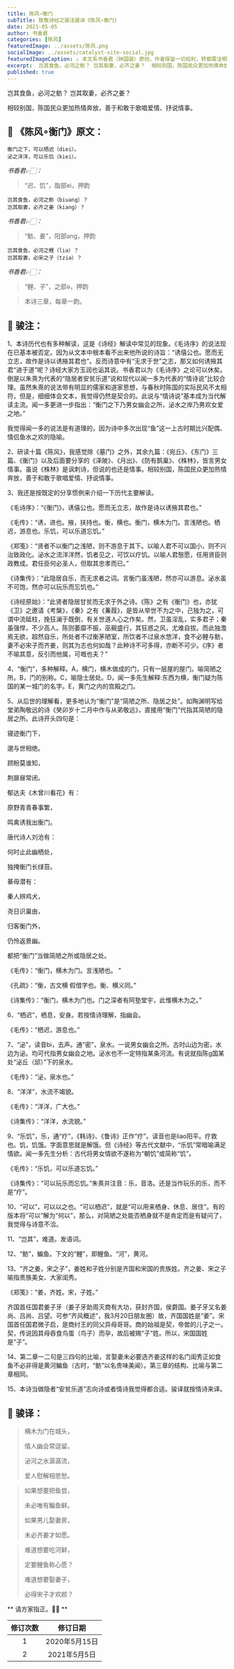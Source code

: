 ```yaml
---
title: 陈风∘衡门
subTitle: 致敬诗经之骏注骏译《陈风∘衡门》
date: 2021-05-05
author: 书香君
categories: [陈风]
featuredImage: ../assets/陈风.png
socialImage: ../assets/catalyst-site-social.jpg
featuredImageCaption: ⚠️️ 本文系书香君（钟国骏）原创，作者保留一切权利，转载需注明出处。
excerpt:  岂其食鱼，必河之鲂？ 岂其取妻，必齐之姜？  相较别国，陈国民众更加热情奔放，善于和敢于歌唱爱情、抒说情事。 
published: true
---
```


岂其食鱼，必河之鲂？
岂其取妻，必齐之姜？

相较别国，陈国民众更加热情奔放，善于和敢于歌唱爱情、抒说情事。


## 🌼 《陈风∘衡门》原文：

```
衡门之下，可以栖迟（diei）。
泌之洋洋，可以乐饥（kiei）。
```

*书香君👉🏻：*

> “迟、饥”，脂部ei，押韵

```
岂其食鱼，必河之鲂（biuang）？
岂其取妻，必齐之姜（kiang）？
```

*书香君👉🏻：*

> “鲂、姜”，阳部ang，押韵

```
岂其食鱼，必河之鲤（liə）？
岂其取妻，必宋之子（tziə）？
```

*书香君👉🏻：*

> “鲤、子”，之部ə，押韵

> 本诗三章，每章一韵。


## 🍁️ 骏注：

1、本诗历代也有多种解读，这是《诗经》解读中常见的现象。《毛诗序》的说法现在已基本被否定。因为从文本中根本看不出来他所说的诗旨：“诱僖公也。愿而无立志，故作是诗以诱掖其君也”。反而诗意中有“无求于世”之志，那又如何诱掖其君“进于道”呢？诗经大家方玉润也诟其说。书香君以为《毛诗序》之论可以休矣。倒是以朱熹为代表的“隐居者安贫乐道”说和现代以闻一多为代表的“情诗说”比较合理。虽然朱熹的说法带有明显的儒家和道家思想，与春秋时陈国的实际民风不太相符，但是，细细体会文本，我觉得仍然是契合的。此说与“情诗说”基本成为当代解读主流。闻一多更进一步指出：“衡门之下乃男女幽会之所，泌水之岸乃男欢女爱之地。”

我觉得闻一多的说法是有道理的，因为诗中多次出现“鱼”这一上古时期比兴配偶、情侣鱼水之欢的隐喻。

2、研读十篇《陈风》，我感觉除《墓门》之外，其余九篇：《宛丘》、《东门》三篇、《衡门》以及后面要分享的《泽陂》、《月出》、《防有鹊巢》、《株林》，皆言男女情事。虽说《株林》是讽刺诗，但说的也还是情事。相较别国，陈国民众更加热情奔放，善于和敢于歌唱爱情、抒说情事。

3、我还是按既定的分享惯例来介绍一下历代主要解读。

《毛诗序》：“《衡门》，诱僖公也。愿而无立志，故作是诗以诱掖其君也。”

《毛传》：“诱，进也。掖，扶持也。衡，横也。衡门，横木为门。言浅陋也。栖迟，游息也。乐饥，可以乐道忘饥。”

《郑笺》：“贤者不以衡门之浅陋，则不游息于其下。以喻人君不可以国小，则不兴治致政化。泌水之流洋洋然，饥者见之，可饮以疗饥。以喻人君慤愿，任用贤臣则政教成。君任臣何必圣人，但取其忠孝而已。”

《诗集传》：“此隐居自乐，而无求者之词。言衡门虽浅陋，然亦可以游息。泌水虽不可饱，然亦可以玩乐而忘饥也。”

《诗经原始》：“此贤者隐居甘贫而无求于外之诗。《陈》之有《衡门》也，亦犹《卫》之邀请《考槃》，《秦》之有《蒹葭》，是皆从举世不为之中，己独为之，可谓中流砥柱，挽狂澜于既倒，有关世道人心之作矣。然，卫虽淫乱，实多君子；秦虽强悍，不少高人。陈则萎靡不振，巫觋盛行，其狂惑之风，尤难自拔。而此独澹焉无欲，超然自乐，所处者不过衡茅陋室，所饮者不过泉水悠洋，食不必鲤与鲂，妻不必宋子而齐姜，则其为志也何如哉？此种诗不可多得，亦断不可少。《序》者不喻其意，反引而他属，可嘅也夫？”

4、“衡门”，多种解释。A，横门，横木做成的门，只有一层屋的屋门。喻简陋之所。B，门的别称。C，喻隐士居处。D，闻一多先生解释:东西为横，衡门疑为陈国的某一城门的名字。E，黄门之内的宫殿之门。

5、从后世的理解看，更多地认为“衡门”是“简陋之所、隐居之处”。如陶渊明写给堂弟陶敬远的诗《癸卯岁十二月中作与从弟敬远》，直接用“衡门”代指其简陋的隐居之所。此诗开头四句是：

寝迹衡门下，

邈与世相绝。

顾盼莫谁知，

荆扉昼常闭。

郁达夫《木曾川看花》有：

原野青青春事繁，

鸣禽诱我出衡门。

唐代诗人刘沧有：

何时止此幽栖处，

独掩衡门长绿苔。

綦毋潜有：

秦人辨鸡犬，

尧日识巢由，

归客衡门外，

仍怜返景幽。

都把“衡门”当做简陋之所或隐居之处。

《毛传》：“衡门，横木为门。言浅陋也。 ”

《孔疏》：“衡，古文横 假借字也。衡、横义同。”

《诗集传》：“衡门，横木为门也。门之深者有阿塾堂宇，此惟横木为之。”

6、“栖迟”，栖息，安身。若按情诗理解，指幽会。

《毛传》：“栖迟，游息也。”

7、“泌”，读音bi，去声。通“密”，泉水。一说男女幽会之所。古时山边为密，水边为泌。均可代指男女幽会之地。泌水也不一定特指某条河流。有说就指陈g国某处“泌丘（邱）”下的泉水。

《毛传》：“泌，泉水也。”

8、“洋洋”，水流不竭貌。

《毛传》：“洋洋，广大也。”

《诗集传》：“洋洋，水流貌。”

9、“乐饥”，乐，通“疗”，《韩诗》、《鲁诗》正作“疗”。读音也是liao阳平。疗救也。饥，饥饿。字面意思就是解饿。但《诗经》等古代文献中，“乐饥”常暗喻满足情欲。闻一多先生分析：古代将男女情欲不遂称为“朝饥”或简称“饥”。

《毛传》：“乐饥，可以乐道忘饥。”

《诗集传》：“可以玩乐而忘饥。”朱熹并注音：乐，音洛。还是当作玩乐的乐，而不是“疗”。

10、“可以”，可以以之也。“可以栖迟”，就是“可以用来栖身、休息、居住”。有的版本将“可以”解为“何以”，那么，对简陋之处能否栖身就不是肯定而是有疑问了，我觉得与诗意不洽。

11、“岂其”，难道。发语词。

12、“鲂”，鳊鱼。下文的“鲤”，即鲤鱼。“河”，黄河。

13、“齐之姜，宋之子”，姜姓和子姓分别是齐国和宋国的贵族姓。齐之姜、宋之子喻指贵族美女、大家闺秀。

《郑笺》：“姜，齐姓。宋，子姓。”

齐国首任国君姜子牙（姜子牙助周灭商有大功，获封齐国，侯爵国。姜子牙又名姜尚、吕尚、吕望。可参“齐风概述”，我3月20日朋友圈）故，齐国国姓是“姜”。宋国首任国君微子启，是商纣王的同父异母哥哥。商的始祖是契，帝喾的儿子之一。契，传说因其母吞食鸟蛋（鸟子）而孕，故后被赐“子”姓。所以，宋国国姓是“子”。

14、第二章一二句是三四句的比喻，言娶妻未必要选齐姜这样的名门闺秀正如食鱼不必非得是黄河鳊鱼（古时，“鲂”以名贵味美闻）。第三章的结构、比喻与第二章相同。

15、本诗当做隐者“安贫乐道”志向诗或者情诗我觉得都合适。骏译就按情诗来译。


## 🍁️ 骏译：


> 横木为门在城头，
> 
> 情人幽会常逗留。
> 
> 泌河之水潺潺流，
> 
> 爱人慰解相思愁。
> 

> 如果想要把鱼尝，
> 
> 未必唯有鯿鱼鲜。
> 
> 如果男儿娶妻房，
> 
> 未必齐姜才如愿。
> 

> 难道想要吃河鲜，
> 
> 定要鲤鱼称心愿？
> 
> 难道想要娶妻子，
> 
> 必得宋子才欢颜？
> 


** 请方家指正。🙏🏻 **

| 修订次数      | 修订日期 |
|   :----: |    :----:   |
|  1   | 2020年5月15日       |
|  2   | 2021年5月5日       |

